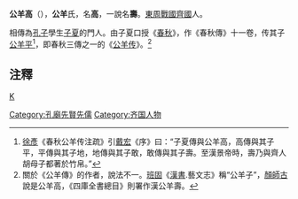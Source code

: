 {{Infobox 先秦人物
|名稱=公羊高
|姓=
|氏=公羊
|名=高
|字=
|别名=高立辰
|別字=
|諡號=
|時代=[[戰國時期|戰國時期]]
|國家=[[齊國|齊國]]
|身份=
|官位=
|爵位=
|出生日期=
|出生地點=
|逝世日期=
|逝世地點=
|在位年代=
|父=
|母=
|正妻=
|妾=
|夫=
|子女=[[公羊平|公羊平]]
|太子=
|都城=
|居所=
|墓葬=
|著作=《[[公羊传|公羊传]]》
}}
'''公羊高'''（{{bd|？||？|catIdx=G公羊}}），'''公羊'''氏，名'''高'''，一說名'''壽'''。[[東周|東周]][[戰國|戰國]][[齊國|齊國]]人。

相傳為[[孔子|孔子]]學生[[子夏|子夏]]的門人。由子夏口授《[[春秋|春秋]]》，作《春秋傳》十一卷，传其子[[公羊平|公羊平]]<ref>[[徐彥|徐彥]]《春秋公羊传注疏》引[[戴宏|戴宏]]《序》曰：“子夏傳與公羊高，高傳與其子平，平傳與其子地，地傳與其子敢，敢傳與其子壽。至漢景帝時，壽乃與齊人胡母子都著於竹帛。”</ref>，即春秋三傳之一的《[[公羊传|公羊传]]》。<ref>關於《公羊傳》的作者，說法不一。[[班固|班固]]《[[漢書|漢書]].藝文志》稱“公羊子”，[[顏師古|顏師古]]說是公羊高，《四庫全書總目》則署作漢公羊壽。</ref>

==注釋==
{{reflist}}
[[category:春秋戰國人物|K]]
[[Category:孔廟先賢先儒|Category:孔廟先賢先儒]]
[[Category:齐国人物|Category:齐国人物]]